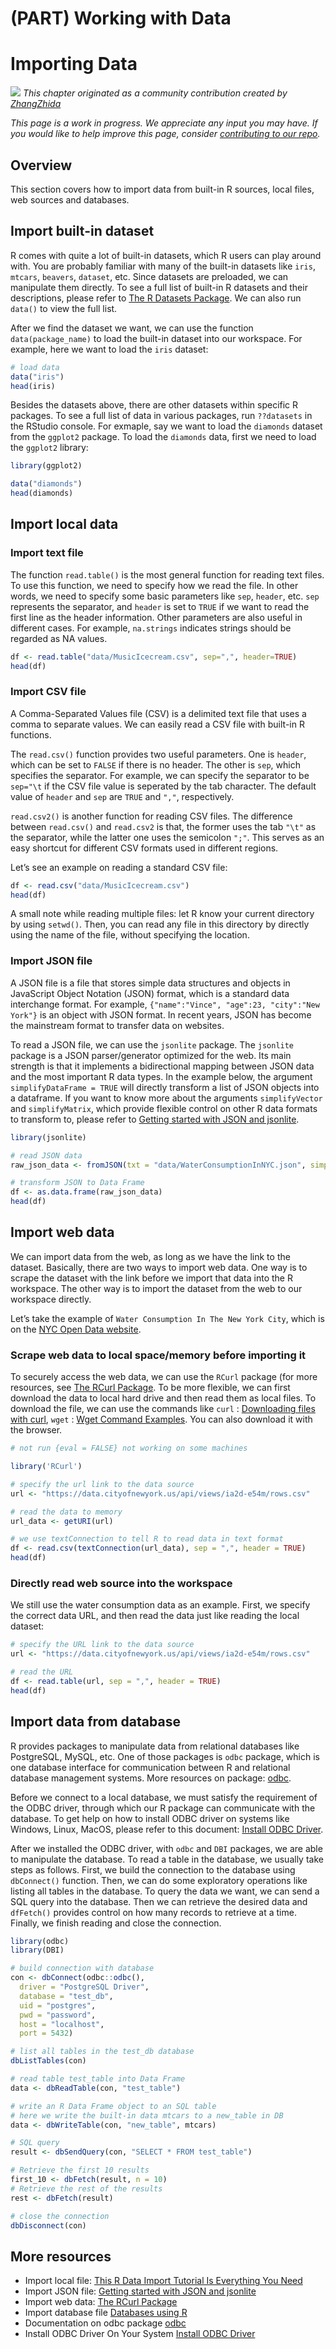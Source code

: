 # (PART) Working with Data {-}

# Importing Data {#import}

![](images/banners/banner_import.png)
*This chapter originated as a community contribution created by [	ZhangZhida](https://github.com/ZhangZhida){target="_blank"}*

*This page is a work in progress. We appreciate any input you may have. If you would like to help improve this page, consider [contributing to our repo](contribute.html).*

## Overview

This section covers how to import data from built-in R sources, local files, web sources and databases. 

## Import built-in dataset

R comes with quite a lot of built-in datasets, which R users can play around with. You are probably familiar with many of the built-in datasets like `iris`, `mtcars`, `beavers`, `dataset`, etc. Since datasets are preloaded, we can manipulate them directly. To see a full list of built-in R datasets and their descriptions, please refer to [The R Datasets Package](https://stat.ethz.ch/R-manual/R-devel/library/datasets/html/00Index.html){target="_blank"}. We can also run `data()` to view the full list.

After we find the dataset we want, we can use the function `data(package_name)` to load the built-in dataset into our workspace. For example, here we want to load the `iris` dataset:

```r
# load data
data("iris")
head(iris)
```

Besides the datasets above, there are other datasets within specific R packages. To see a full list of data in various packages, run `??datasets` in the RStudio console.
For exmaple, say we want to load the `diamonds` dataset from the `ggplot2` package. To load the `diamonds` data, first we need to load the `ggplot2` library:

```r
library(ggplot2)

data("diamonds")
head(diamonds)
```

## Import local data

### Import text file

The function `read.table()` is the most general function for reading text files. To use this function, we need to specify how we read the file. In other words, we need to specify some basic parameters like `sep`, `header`, etc. `sep` represents the separator, and `header` is set to `TRUE` if we want to read the first line as the header information. Other parameters are also useful in different cases. For example, `na.strings` indicates strings should be regarded as NA values.

```r
df <- read.table("data/MusicIcecream.csv", sep=",", header=TRUE)
head(df)
```

### Import CSV file
A Comma-Separated Values file (CSV) is a delimited text file that uses a comma to separate values. We can easily read a CSV file with built-in R functions. 

The `read.csv()` function provides two useful parameters. One is `header`, which can be set to `FALSE` if there is no header. The other is `sep`, which specifies the separator. For example, we can specify the separator to be `sep="\t` if the CSV file value is seperated by the tab character. The default value of `header` and `sep` are `TRUE` and `","`, respectively. 

`read.csv2()` is another function for reading CSV files. The difference between `read.csv()` and `read.csv2` is that, the former uses the tab `"\t"` as the separator, while the latter one uses the semicolon `";"`. This serves as an easy shortcut for different CSV formats used in different regions.

Let's see an example on reading a standard CSV file:
```r
df <- read.csv("data/MusicIcecream.csv")
head(df)
```

A small note while reading multiple files: let R know your current directory by using `setwd()`. Then, you can read any file in this directory by directly using the name of the file, without specifying the location. 

### Import JSON file

A JSON file is a file that stores simple data structures and objects in JavaScript Object Notation (JSON) format, which is a standard data interchange format. For example, `{"name":"Vince", "age":23, "city":"New York"}` is an object with JSON format. In recent years, JSON has become the mainstream format to transfer data on websites. 

To read a JSON file, we can use the `jsonlite` package. The `jsonlite` package is a JSON parser/generator optimized for the web. Its main strength is that it implements a bidirectional mapping between JSON data and the most important R data types. In the example below, the argument `simplifyDataFrame = TRUE` will directly transform a list of JSON objects into a dataframe. If you want to know more about the arguments `simplifyVector` and `simplifyMatrix`, which provide flexible control on other R data formats to transform to, please refer to [Getting started with JSON and jsonlite](https://cran.r-project.org/web/packages/jsonlite/vignettes/json-aaquickstart.html){target="_blank"}.

```r
library(jsonlite)

# read JSON data
raw_json_data <- fromJSON(txt = "data/WaterConsumptionInNYC.json", simplifyDataFrame = TRUE)

# transform JSON to Data Frame
df <- as.data.frame(raw_json_data)
head(df)
```

## Import web data

We can import data from the web, as long as we have the link to the dataset. Basically, there are two ways to import web data. One way is to scrape the dataset with the link before we import that data into the R workspace. The other way is to import the dataset from the web to our workspace directly. 

Let's take the example of `Water Consumption In The New York City`, which is on the [NYC Open Data website](https://data.cityofnewyork.us/Environment/Water-Consumption-In-The-New-York-City/ia2d-e54m){target="_blank}. 

### Scrape web data to local space/memory before importing it

To securely access the web data, we can use the `RCurl` package (for more resources, see [The RCurl Package](http://www.omegahat.net/RCurl/){target="_blank"}. To be more flexible, we can first download the data to local hard drive and then read them as local files. To download the file, we can use the commands like `curl` : [Downloading files with curl](http://www.compciv.org/recipes/cli/downloading-with-curl/){target="_blank"}, `wget` : [Wget Command Examples](https://www.rosehosting.com/blog/wget-command-examples/){target="_blank"}. You can also download it with the browser.

```r
# not run {eval = FALSE} not working on some machines

library('RCurl')

# specify the url link to the data source
url <- "https://data.cityofnewyork.us/api/views/ia2d-e54m/rows.csv"

# read the data to memory
url_data <- getURI(url)

# we use textConnection to tell R to read data in text format
df <- read.csv(textConnection(url_data), sep = ",", header = TRUE)
head(df)
```

### Directly read web source into the workspace

We still use the water consumption data as an example. First, we specify the correct data URL, and then read the data just like reading the local dataset:

```r
# specify the URL link to the data source
url <- "https://data.cityofnewyork.us/api/views/ia2d-e54m/rows.csv"

# read the URL
df <- read.table(url, sep = ",", header = TRUE)
head(df)

```

## Import data from database

R provides packages to manipulate data from relational databases like PostgreSQL, MySQL, etc. One of those packages is `odbc` package, which is one database interface for communication between R and relational database management systems. More resources on package: [odbc](https://db.rstudio.com/odbc/){target="_blank"}. 

Before we connect to a local database, we must satisfy the requirement of the ODBC driver, through which our R package can communicate with the database. To get help on how to install ODBC driver on systems like Windows, Linux, MacOS, please refer to this document: [Install ODBC Driver](https://cran.r-project.org/web/packages/odbc/readme/README.html){target="_blank"}.

After we installed the ODBC driver, with `odbc` and `DBI` packages, we are able to manipulate the database. To read a table in the database, we usually take steps as follows. First, we build the connection to the database using `dbConnect()` function. Then, we can do some exploratory operations like listing all tables in the database. To query the data we want, we can send a SQL query into the database. Then we can retrieve the desired data and `dfFetch()` provides control on how many records to retrieve at a time. Finally, we finish reading and close the connection. 

```r
library(odbc)
library(DBI)

# build connection with database 
con <- dbConnect(odbc::odbc(),
  driver = "PostgreSQL Driver",
  database = "test_db",
  uid = "postgres",
  pwd = "password",
  host = "localhost",
  port = 5432)

# list all tables in the test_db database
dbListTables(con)

# read table test_table into Data Frame
data <- dbReadTable(con, "test_table")

# write an R Data Frame object to an SQL table
# here we write the built-in data mtcars to a new_table in DB
data <- dbWriteTable(con, "new_table", mtcars)

# SQL query
result <- dbSendQuery(con, "SELECT * FROM test_table")

# Retrieve the first 10 results
first_10 <- dbFetch(result, n = 10)
# Retrieve the rest of the results
rest <- dbFetch(result)

# close the connection
dbDisconnect(con)

```

## More resources

  - Import local file:
  [This R Data Import Tutorial Is Everything You Need](https://www.datacamp.com/community/tutorials/r-data-import-tutorial#Getting){target="_blank"}
  - Import JSON file: 
  [Getting started with JSON and jsonlite](https://cran.r-project.org/web/packages/jsonlite/vignettes/json-aaquickstart.html){target="_blank"}
  - Import web data:
  [The RCurl Package](http://www.omegahat.net/RCurl/){target="_blank"}
  - Import database file
  [Databases using R](https://db.rstudio.com/){target="_blank"}
  - Documentation on odbc package
  [odbc](https://db.rstudio.com/odbc/){target="_blank"}
  - Install ODBC Driver On Your System
  [Install ODBC Driver](https://cran.r-project.org/web/packages/odbc/readme/README.html){target="_blank"}
